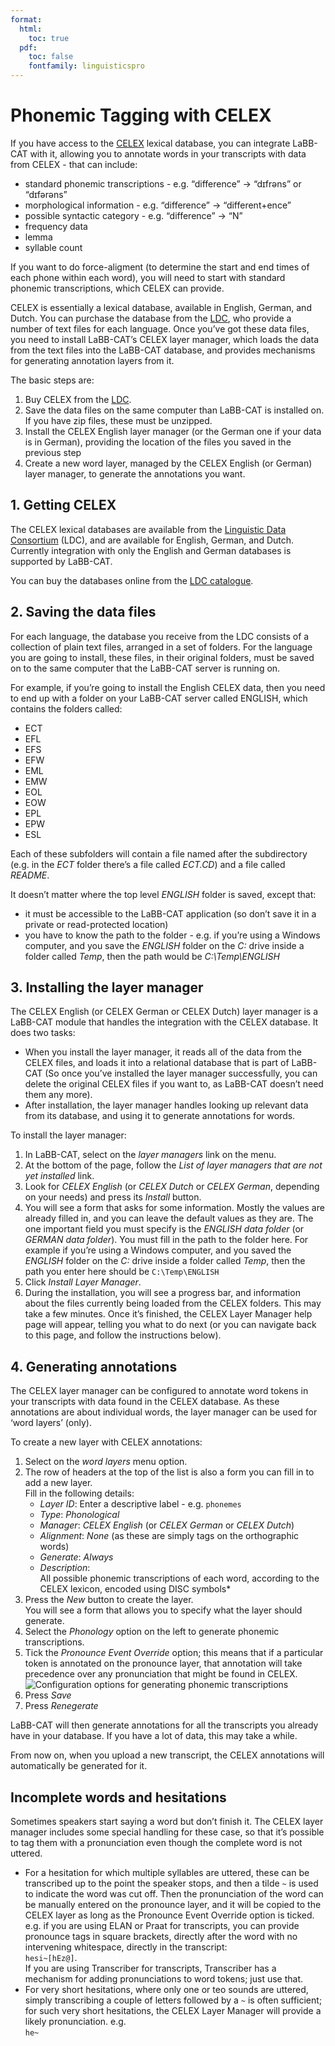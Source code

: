 ```yaml
---
format:
  html:
    toc: true
  pdf: 
    toc: false
    fontfamily: linguisticspro
---
```

# Phonemic Tagging with CELEX

If you have access to the 
[CELEX](https://catalog.ldc.upenn.edu/LDC96L14)
lexical database, you can integrate LaBB-CAT with it, allowing you to annotate words in your transcripts with data from CELEX - that can include:

- standard phonemic transcriptions - e.g. "difference" → "dɪfrəns" or "dɪfərəns"
- morphological information - e.g. "difference" → "different+ence"
- possible syntactic category - e.g. "difference" → "N"
- frequency data
- lemma
- syllable count

If you want to do force-aligment (to determine the start and end times of each phone within each word), you will need to start with standard phonemic transcriptions, which CELEX can provide.

CELEX is essentially a lexical database, available in English, German, and Dutch.  You can purchase the database from the 
[LDC](https://catalog.ldc.upenn.edu/LDC96L14),
who provide a number of text files for each language.  Once you've got these data files, you need to install LaBB-CAT's CELEX layer manager, which loads the data from the text files into the LaBB-CAT database, and provides mechanisms for generating annotation layers from it.

The basic steps are:

1. Buy CELEX from the [LDC](https://catalog.ldc.upenn.edu/LDC96L14).
1. Save the data files on the same computer than LaBB-CAT is installed on.  If you have zip files, these must be unzipped.
1. Install the CELEX English layer manager (or the German one if your data is in German), providing the location of the files you saved in the previous step
1. Create a new word layer, managed by the CELEX English (or German) layer manager, to generate the annotations you want.

## 1. Getting CELEX

The CELEX lexical databases are available from the 
[Linguistic Data Consortium](http://www.ldc.upenn.edu/) (LDC), 
and are available for English, German, and Dutch.  Currently integration with only the English and German databases is supported by LaBB-CAT.

You can buy the databases online from the 
[LDC catalogue](https://catalog.ldc.upenn.edu/LDC96L14).

## 2. Saving the data files

For each language, the database you receive from the LDC consists of a collection of plain text files, arranged in a set of folders.  For the language you are going to install, these files, in their original folders, must be saved on to the same computer that the LaBB-CAT server is running on.

For example, if you're going to install the English CELEX data, then you need to end up with a folder on your LaBB-CAT server called ENGLISH, which contains the folders called:

- ECT
- EFL
- EFS
- EFW
- EML
- EMW
- EOL
- EOW
- EPL
- EPW
- ESL

Each of these subfolders will contain a file named after the subdirectory (e.g. in the *ECT* folder there's a file called *ECT.CD*) and a file called *README*.

It doesn't matter where the top level *ENGLISH* folder is saved, except that:

- it must be accessible to the LaBB-CAT application (so don't save it in a private or read-protected location)
- you have to know the path to the folder - e.g. if you're using a Windows computer, and you save the *ENGLISH* folder on the *C:* drive inside a folder called *Temp*, then the path would be *C:\\Temp\\ENGLISH*

## 3. Installing the layer manager

The CELEX English (or CELEX German or CELEX Dutch) layer manager is a LaBB-CAT module that handles the integration with the CELEX database.  It does two tasks:

- When you install the layer manager, it reads all of the data from the CELEX files, and loads it into a relational database that is part of LaBB-CAT (So once you've installed the layer manager successfully, you can delete the original CELEX files if you want to, as LaBB-CAT doesn't need them any more).
- After installation, the layer manager handles looking up relevant data from its database, and using it to generate annotations for words.

To install the layer manager:


1. In LaBB-CAT, select on the *layer managers* link on the menu.
1. At the bottom of the page, follow the *List of layer managers that are not yet installed* link.
1. Look for *CELEX English* (or *CELEX Dutch* or *CELEX German*, depending on your needs) and press its *Install* button.
1. You will see a form that asks for some information.  Mostly the values are already filled in, and you can leave the default values as they are.  The one important field you must specify is the *ENGLISH data folder* (or *GERMAN data folder*).  You must fill in the path to the folder here.  For example if you're using a Windows computer, and you saved the *ENGLISH* folder on the *C:* drive inside a folder called *Temp*, then the path you enter here should be `C:\Temp\ENGLISH`
1. Click *Install Layer Manager*.
1. During the installation, you will see a progress bar, and information about the files currently being loaded from the CELEX folders.  This may take a few minutes. Once it's finished, the CELEX Layer Manager help page will appear, telling you what to do next (or you can navigate back to this page, and follow the instructions below).

## 4. Generating annotations

The CELEX layer manager can be configured to annotate word tokens in your transcripts with data found in the CELEX database. As these annotations are about individual words, the layer manager can be used for 'word layers' (only).

To create a new layer with CELEX annotations:


1. Select on the *word layers* menu option.
1. The row of headers at the top of the list is also a form you can fill in to add a new layer.\
   Fill in the following details:
   - *Layer ID*: Enter a descriptive label - e.g. `phonemes`
   - *Type*: *Phonological*
   - *Manager*: *CELEX English* (or *CELEX German* or *CELEX Dutch*)
   - *Alignment*: *None* (as these are simply tags on the orthographic words)
   - *Generate*: *Always*
   - *Description*:\
    All possible phonemic transcriptions of each word, according to the CELEX lexicon, encoded using DISC symbols*
1. Press the *New* button to create the layer.  
    You will see a form that allows you to specify what the layer should generate.  
1. Select the *Phonology* option on the left to generate phonemic transcriptions.
1. Tick the *Pronounce Event Override* option; this means that if a particular token is annotated on the pronounce layer, that annotation will take precedence over any pronunciation that might be found in CELEX.  
  ![Configuration options for generating phonemic transcriptions](CELEXPhonologyConfiguration.png)
1. Press *Save*
1. Press *Renegerate*

LaBB-CAT will then generate annotations for all the transcripts you already have in your database.  If you have a lot of data, this may take a while.  

From now on, when you upload a new transcript, the CELEX annotations will automatically be generated for it.

## Incomplete words and hesitations

Sometimes speakers start saying a word but don't finish it. The CELEX layer manager includes some special handling for these case, so that it's possible to tag them with a pronunciation even though the complete word is not uttered.

- For a hesitation for which multiple syllables are uttered, these can be transcribed up to the point the speaker stops, and then a tilde `~` is used to indicate the word was cut off. Then the pronunciation of the word can be manually entered on the pronounce layer, and it will be copied to the CELEX layer as long as the Pronounce Event Override option is ticked.  
    e.g. if you are using ELAN or Praat for transcripts, you can provide pronounce tags in square brackets, directly after the word with no intervening whitespace, directly in the transcript:  
    `hesi~[hEz@]`.  
    If you are using Transcriber for transcripts, Transcriber has a mechanism for adding pronunciations to word tokens; just use that.
- For very short hesitations, where only one or teo sounds are uttered, simply transcribing a couple of letters followed by a `~` is often sufficient; for such very short hesitations, the CELEX Layer Manager will provide a likely pronunciation. e.g.  
    `he~`
